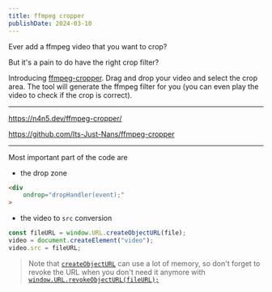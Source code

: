```yaml
---
title: ffmpeg cropper
publishDate: 2024-03-10
---
```


Ever add a ffmpeg video that you want to crop?

But it's a pain to do have the right crop filter?


Introducing [ffmpeg-cropper](https://n4n5.dev/ffmpeg-cropper/). Drag and drop your video and select the crop area. The tool will generate the ffmpeg filter for you (you can even play the video to check if the crop is correct).

---

https://n4n5.dev/ffmpeg-cropper/

https://github.com/Its-Just-Nans/ffmpeg-cropper

---


Most important part of the code are

- the drop zone

```html
<div
    ondrop="dropHandler(event);"
>
```

- the video to `src` conversion

```js
const fileURL = window.URL.createObjectURL(file);
video = document.createElement("video");
video.src = fileURL;
```

> Note that [`createObjectURL`](https://developer.mozilla.org/en-US/docs/Web/API/URL/createObjectURL_static) can use a lot of memory, so don't forget to revoke the URL when you don't need it anymore with [`window.URL.revokeObjectURL(fileURL);`](https://developer.mozilla.org/en-US/docs/Web/API/URL/revokeObjectURL_static)